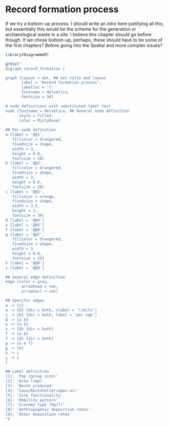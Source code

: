 # Record formation process

If we try a bottom-up process. I should write an intro here justifying all this, but essentially this would be the scheme for the generation or archaeological waste in a site. 
I believe this chapter should go before though. If we chose bottom-up, perhaps, these should have to be some of the first chapters? Before going into the Spatial and more complex issues?

```r
library(DiagrammeR)

grViz("
digraph record_formation {

graph [layout = dot, ## Set title and layout
       label = 'Record formation process',
       labelloc = 't'
       fontname = Helvetica,
       fontsize = 30]

# node definitions with substituted label text
node [fontname = Helvetica, ## General node definition
      style = filled,
      color = MistyRose]
      
## Per node definition
a [label = '@@1',
   fillcolor = Orangered,
   fixedsize = shape,
   width = 3,
   height = 0.8,
   fontsize = 20]
b [label = '@@2',
   fillcolor = Orangered,
   fixedsize = shape,
   width = 3,
   height = 0.8,
   fontsize = 20]
c [label = '@@3',
   fillcolor = orange,
   fixedsize = shape,
   width = 3.5,
   height = 1,
   fontsize = 30]
d [label = '@@4']
e [label = '@@5']
f [label = '@@6']
g [label = '@@7',
   fillcolor = Orangered,
   fixedsize = shape,
   width = 3,
   height = 0.8,
   fontsize = 20]
h [label = '@@8']
i [label = '@@9']

## General edge definition
edge [color = grey,
       arrowhead = vee,
       arrowtail = vee]

## Specific edges
a -> {c} 
a -> {b} [dir = both, xlabel = 'limits']
c -> {b} [dir = both, label = 'per sqm']
d -> {a b}
e -> {a b}
e -> {d} [dir = both]
f -> {a b}
f -> {d} [dir = both]
g -> {a e f}
g -> {h} 
h -> c
i -> c
}

## Label definition
[1]: 'Pop (group size)'
[2]: 'Area (sqm)'
[3]: 'Waste produced'
[4]: 'Cave/Rockshelter/open-air'
[5]: 'Site functionality'
[6]: 'Mobility pattern'
[7]: 'Economy type (hg/f)'
[8]: 'Anthropogenic deposition rates'
[9]: 'Other deposition rates'
")


```
